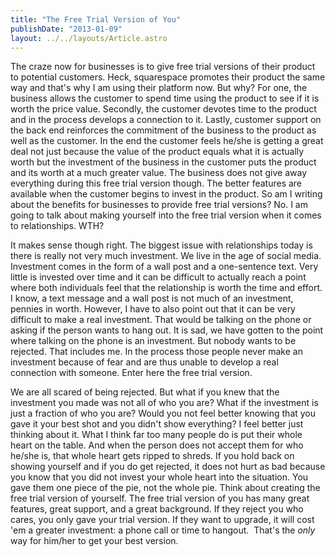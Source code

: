 ```yaml
---
title: "The Free Trial Version of You"
publishDate: "2013-01-09"
layout: ../../layouts/Article.astro
---
```


The craze now for businesses is to give free trial versions of their product to potential customers. Heck, squarespace promotes their product the same way and that's why I am using their platform now. But why? For one, the business allows the customer to spend time using the product to see if it is worth the price value. Secondly, the customer devotes time to the product and in the process develops a connection to it. Lastly, customer support on the back end reinforces the commitment of the business to the product as well as the customer. In the end the customer feels he/she is getting a great deal not just because the value of the product equals what it is actually worth but the investment of the business in the customer puts the product and its worth at a much greater value. The business does not give away everything during this free trial version though. The better features are available when the customer begins to invest in the product. So am I writing about the benefits for businesses to provide free trial versions? No. I am going to talk about making yourself into the free trial version when it comes to relationships. WTH?

It makes sense though right. The biggest issue with relationships today is there is really not very much investment. We live in the age of social media. Investment comes in the form of a wall post and a one-sentence text. Very little is invested over time and it can be difficult to actually reach a point where both individuals feel that the relationship is worth the time and effort. I know, a text message and a wall post is not much of an investment, pennies in worth. However, I have to also point out that it can be very difficult to make a real investment. That would be talking on the phone or asking if the person wants to hang out. It is sad, we have gotten to the point where talking on the phone is an investment. But nobody wants to be rejected. That includes me. In the process those people never make an investment because of fear and are thus unable to develop a real connection with someone. Enter here the free trial version.

We are all scared of being rejected. But what if you knew that the investment you made was not all of who you are? What if the investment is just a fraction of who you are? Would you not feel better knowing that you gave it your best shot and you didn't show everything? I feel better just thinking about it. What I think far too many people do is put their whole heart on the table. And when the person does not accept them for who he/she is, that whole heart gets ripped to shreds. If you hold back on showing yourself and if you do get rejected, it does not hurt as bad because you know that you did not invest your whole heart into the situation. You gave them one piece of the pie, not the whole pie. Think about creating the free trial version of yourself. The free trial version of you has many great features, great support, and a great background. If they reject you who cares, you only gave your trial version. If they want to upgrade, it will cost 'em a greater investment: a phone call or time to hangout.  That's the _only_ way for him/her to get your best version.
